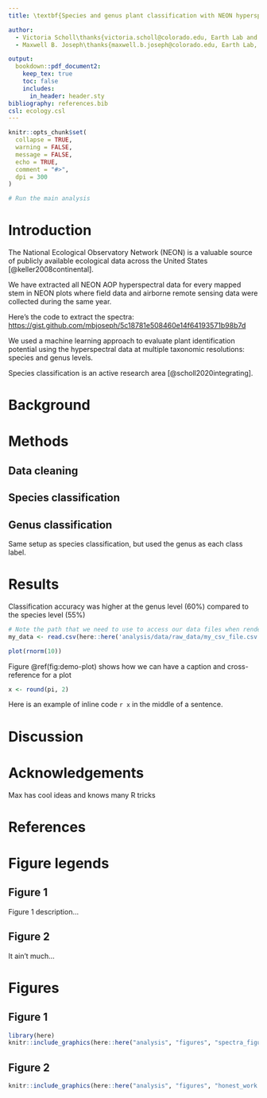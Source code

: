 ```yaml
---
title: \textbf{Species and genus plant classification with NEON hyperspectral remote sensing data}

author:
  - Victoria Scholl\thanks{victoria.scholl@colorado.edu, Earth Lab and Geography Dept., University of Colorado, Boulder, CO 80303, USA}
  - Maxwell B. Joseph\thanks{maxwell.b.joseph@colorado.edu, Earth Lab, University of Colorado, Boulder, CO 80303, USA}

output:
  bookdown::pdf_document2:
    keep_tex: true
    toc: false
    includes:
      in_header: header.sty
bibliography: references.bib
csl: ecology.csl 
---
```


```r
knitr::opts_chunk$set(
  collapse = TRUE,
  warning = FALSE,
  message = FALSE,
  echo = TRUE,
  comment = "#>",
  dpi = 300
)
```

<!-- The actual document text starts here: -->

\linenumbers

\begin{abstract}
Abstract text here
\end{abstract}

```r
# Run the main analysis

```

# Introduction {-}

The National Ecological Observatory Network (NEON) is a valuable source of publicly available ecological data across the United States [@keller2008continental].

We have extracted all NEON AOP hyperspectral data for every mapped stem in NEON plots where field data and airborne remote sensing data were collected during the same year.

Here's the code to extract the spectra: [https://gist.github.com/mbjoseph/5c18781e508460e14f64193571b98b7d](https://gist.github.com/mbjoseph/5c18781e508460e14f64193571b98b7d) 

We used a machine learning approach to evaluate plant identification potential using the hyperspectral data at multiple taxonomic resolutions: species and genus levels. 

Species classification is an active research area [@scholl2020integrating]. 

# Background {-}

# Methods {-}

## Data cleaning {-}

## Species classification {-}

## Genus classification {-}

Same setup as species classification, but used the genus as each class label. 

# Results {-}

Classification accuracy was higher at the genus level (60%) compared to the species level (55%) 

<!-- Here's some example analysis code: -->

```r
# Note the path that we need to use to access our data files when rendering this document
my_data <- read.csv(here::here('analysis/data/raw_data/my_csv_file.csv'))
```

```r
plot(rnorm(10))
```

Figure \@ref(fig:demo-plot) shows how we can have a caption and cross-reference for a plot

```r
x <- round(pi, 2)
```

Here is an example of inline code `r x` in the middle of a sentence. 

# Discussion {-}

# Acknowledgements {-}

Max has cool ideas and knows many R tricks


<!-- The following line inserts a page break  -->

\clearpage

# References {-}

<div id="refs"></div>

\newpage

\clearpage 

# Figure legends {-}

## Figure 1 {-}

Figure 1 description...

## Figure 2 {-}

It ain't much...

# Figures {-}

## Figure 1 {-}

```r
library(here)
knitr::include_graphics(here::here("analysis", "figures", "spectra_figure_test.png"))
```

\clearpage

## Figure 2 {-}

```r
knitr::include_graphics(here::here("analysis", "figures", "honest_work.jpeg"))
```

\clearpage

